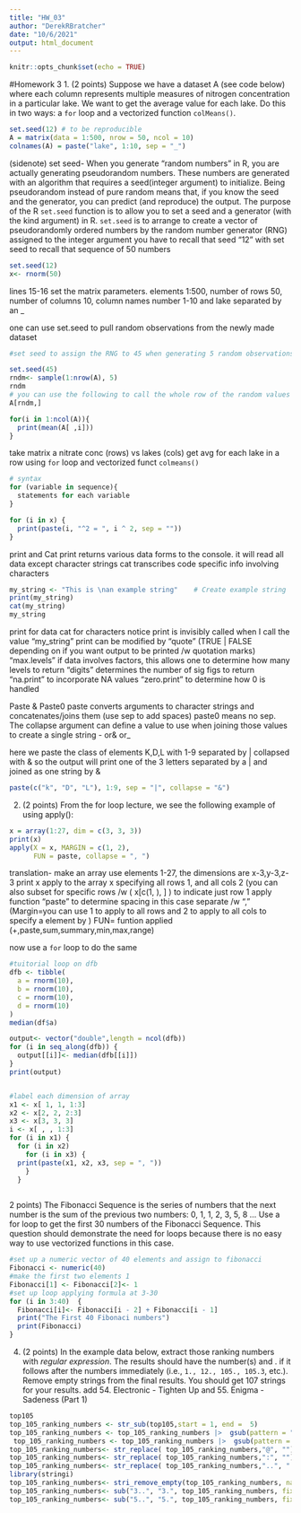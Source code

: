 ```yaml
---
title: "HW_03"
author: "DerekRBratcher"
date: "10/6/2021"
output: html_document
---
```


```r
knitr::opts_chunk$set(echo = TRUE)
```
#Homework 3
1. (2 points) Suppose we have a dataset A (see code below) where each column represents multiple measures of nitrogen concentration in a particular lake. We want to get the average value for each lake. Do this in two ways: a `for` loop and a vectorized function `colMeans()`.
```r
set.seed(12) # to be reproducible
A = matrix(data = 1:500, nrow = 50, ncol = 10)
colnames(A) = paste("lake", 1:10, sep = "_")
```
(sidenote) set seed- When you generate “random numbers” in R, you are actually generating pseudorandom numbers. These numbers are generated with an algorithm that requires a seed(integer argument) to initialize. Being pseudorandom instead of pure random means that, if you know the seed and the generator, you can predict (and reproduce) the output.
The purpose of the R `set.seed` function is to allow you to set a seed and a generator (with the kind argument) in R.
`set.seed` is to arrange to create a vector of pseudorandomly ordered numbers by the random number generator (RNG) assigned to the integer argument
you have to recall that seed "12" with set seed to recall that sequence of 50 numbers
```r
set.seed(12)
x<- rnorm(50)
```
lines 15-16 set the matrix parameters. elements 1:500, number of rows 50, number of columns 10, column names number 1-10 and lake separated by an _

one can use set.seed to pull random observations from the newly made dataset
```r
#set seed to assign the RNG to 45 when generating 5 random observations from dataset A 

set.seed(45)
rndm<- sample(1:nrow(A), 5)
rndm
# you can use the following to call the whole row of the random values
A[rndm,]

for(i in 1:ncol(A)){
  print(mean(A[ ,i]))
}

```
take matrix a nitrate conc (rows) vs lakes (cols) get avg for each lake in a row using `for` loop and vectorized funct `colmeans()`

```r
# syntax
for (variable in sequence){
  statements for each variable
}

for (i in x) {
  print(paste(i, "^2 = ", i ^ 2, sep = ""))
}
```

print and Cat
print returns various data forms to the console. it will read all data except character strings
cat transcribes code specific info involving characters

```r
my_string <- "This is \nan example string"    # Create example string
print(my_string)
cat(my_string)
my_string
```
print for data
cat for characters
notice print is invisibly called when I call the value "my_string"
print can be modified by "quote" (TRUE | FALSE depending on if you want output to be printed /w quotation marks)
"max.levels" if data involves factors, this allows one to determine how many levels to return
"digits" determines the number of sig figs to return
"na.print" to incorporate NA values
"zero.print" to determine how 0 is handled

Paste & Paste0
paste converts arguments to character strings and concatenates/joins them (use sep to add spaces) paste0 means no sep.
The collapse argument can define a value to use when joining those values to create a single string - or& or_

here we paste the class of elements K,D,L with 1-9 separated by | collapsed with & 
so the output will print one of the 3 letters separated by a | and joined as one string by &
```r
paste(c("k", "D", "L"), 1:9, sep = "|", collapse = "&")
```

2. (2 points) From the for loop lecture, we see the following example of using apply():
 
```r
x = array(1:27, dim = c(3, 3, 3))
print(x)
apply(X = x, MARGIN = c(1, 2), 
      FUN = paste, collapse = ", ")
```
translation-
make an array use elements 1-27, the dimensions are x-3,y-3,z-3
print x
apply to the array x specifying all rows 1, and all cols 2 (you can also subset for specific rows /w ( x[c(1, ), ] ) to indicate just row 1
apply function "paste" to determine spacing in this case separate /w ", "
(Margin=you can use 1 to apply to all rows and 2 to apply to all cols to specify a element by )
FUN= funtion applied (+,paste,sum,summary,min,max,range)

now use a `for` loop to do the same
```r
#tuitorial loop on dfb
dfb <- tibble(
  a = rnorm(10),
  b = rnorm(10),
  c = rnorm(10),
  d = rnorm(10)
)
median(df$a)

output<- vector("double",length = ncol(dfb))
for (i in seq_along(dfb)) {
  output[[i]]<- median(dfb[[i]])
}
print(output)


#label each dimension of array 
x1 <- x[ 1, 1, 1:3]
x2 <- x[2, 2, 2:3]
x3 <- x[3, 3, 3]
i <- x[ , , 1:3]
for (i in x1) {
  for (i in x2) 
    for (i in x3) {
  print(paste(x1, x2, x3, sep = ", "))
    }
  }
  


```
2 points) The Fibonacci Sequence is the series of numbers that the next number is the sum of the previous two numbers: 0, 1, 1, 2, 3, 5, 8 … Use a for loop to get the first 30 numbers of the Fibonacci Sequence. This question should demonstrate the need for loops because there is no easy way to use vectorized functions in this case.

```r
#set up a numeric vector of 40 elements and assign to fibonacci
Fibonacci <- numeric(40)
#make the first two elements 1
Fibonacci[1] <- Fibonacci[2]<- 1
#set up loop applying formula at 3-30
for (i in 3:40)  {
  Fibonacci[i]<- Fibonacci[i - 2] + Fibonacci[i - 1]
  print("The First 40 Fibonaci numbers")
  print(Fibonacci)
}

```
4. (2 points) In the example data below, extract those ranking numbers with _regular expression_. The results should have the number(s) and . if it follows after the numbers immediately (i.e., `1., 12., 105., 105.3`, etc.). Remove empty strings from the final results. You should get 107 strings for your results.
add 54. Electronic - Tighten Up and 55. Enigma - Sadeness (Part 1)
```r
top105
top_105_ranking_numbers <- str_sub(top105,start = 1, end =  5)
top_105_ranking_numbers <- top_105_ranking_numbers |>  gsub(pattern = "[[:alpha:]]",replacement =  " ", x = top_105_ranking_numbers)
 top_105_ranking_numbers <- top_105_ranking_numbers |>  gsub(pattern = "[[:blank:]]",replacement =  "", x = top_105_ranking_numbers)
top_105_ranking_numbers<- str_replace( top_105_ranking_numbers,"@", "")
top_105_ranking_numbers<- str_replace( top_105_ranking_numbers,":", "")
top_105_ranking_numbers<- str_replace( top_105_ranking_numbers,"..", ".")
library(stringi)
top_105_ranking_numbers<- stri_remove_empty(top_105_ranking_numbers, na_empty = FALSE)
top_105_ranking_numbers<- sub("3..", "3.", top_105_ranking_numbers, fixed = TRUE)
top_105_ranking_numbers<- sub("5..", "5.", top_105_ranking_numbers, fixed = TRUE)

```


